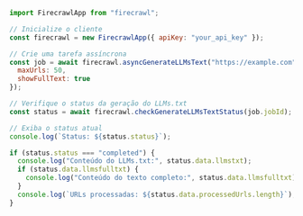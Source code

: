 ```js Node.js
import FirecrawlApp from "firecrawl";

// Inicialize o cliente
const firecrawl = new FirecrawlApp({ apiKey: "your_api_key" });

// Crie uma tarefa assíncrona
const job = await firecrawl.asyncGenerateLLMsText("https://example.com", {
  maxUrls: 50,
  showFullText: true
});

// Verifique o status da geração do LLMs.txt
const status = await firecrawl.checkGenerateLLMsTextStatus(job.jobId);

// Exiba o status atual
console.log(`Status: ${status.status}`);

if (status.status === "completed") {
  console.log("Conteúdo do LLMs.txt:", status.data.llmstxt);
  if (status.data.llmsfulltxt) {
    console.log("Conteúdo do texto completo:", status.data.llmsfulltxt);
  }
  console.log(`URLs processadas: ${status.data.processedUrls.length}`);
}
```
